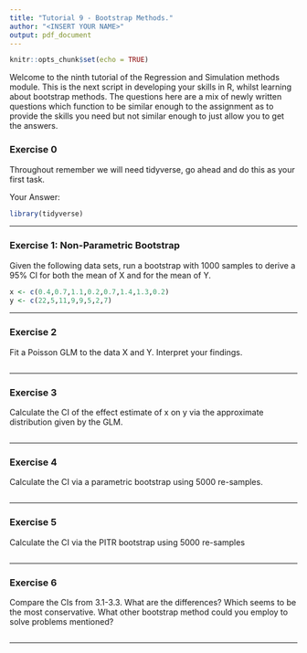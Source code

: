 ```yaml
---
title: "Tutorial 9 - Bootstrap Methods."
author: "<INSERT YOUR NAME>"
output: pdf_document
---
```


```r
knitr::opts_chunk$set(echo = TRUE)
```

Welcome to the ninth tutorial of the Regression and Simulation methods module. This is the next script in developing your skills in R, whilst learning about bootstrap methods. 
The questions here are a mix of newly written questions which function to be similar enough to the assignment as to provide the skills you need but not similar enough to just allow you to get the answers. 


### Exercise 0

Throughout remember we will need tidyverse, go ahead and do this as your first task.

Your Answer:

```r
library(tidyverse)
```

------------------------------------------------------------------------

### Exercise 1: Non-Parametric Bootstrap
Given the following data sets, run a bootstrap with 1000 samples to derive a 95% CI for both the mean of X and for the mean of Y.

```r
x <- c(0.4,0.7,1.1,0.2,0.7,1.4,1.3,0.2) 
y <- c(22,5,11,9,9,5,2,7)

```

------------------------------------------------------------------------

### Exercise 2

Fit a Poisson GLM to the data X and Y. Interpret your findings. 

```r

```

------------------------------------------------------------------------

### Exercise 3

Calculate the CI of the effect estimate of x on y via the approximate distribution given by the GLM.

```r

```

------------------------------------------------------------------------

### Exercise 4

Calculate the CI via a parametric bootstrap using 5000 re-samples.

```r

```

------------------------------------------------------------------------

### Exercise 5

Calculate the CI via the PITR bootstrap using 5000 re-samples

```r

```

------------------------------------------------------------------------

### Exercise 6

Compare the CIs from 3.1-3.3. What are the differences? Which seems to be the most conservative. What other bootstrap method could you employ to solve problems mentioned?

```r

```

------------------------------------------------------------------------
